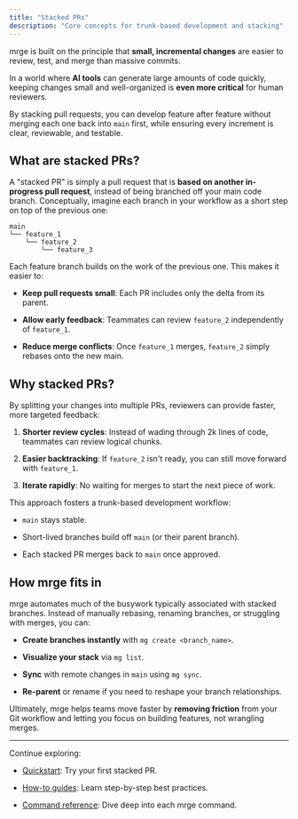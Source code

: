 ```yaml
---
title: "Stacked PRs"
description: "Core concepts for trunk-based development and stacking"
---
```


mrge is built on the principle that **small, incremental changes** are easier to review, test, and merge than massive commits.

In a world where **AI tools** can generate large amounts of code quickly, keeping changes small and well-organized is **even more critical** for human reviewers.

By stacking pull requests, you can develop feature after feature without merging each one back into `main` first, while ensuring every increment is clear, reviewable, and testable.

## What are stacked PRs?

A "stacked PR" is simply a pull request that is **based on another in-progress pull request**, instead of being branched off your main code branch. Conceptually, imagine each branch in your workflow as a short step on top of the previous one:

```
main
└── feature_1
    └── feature_2
        └── feature_3
```

Each feature branch builds on the work of the previous one. This makes it easier to:

* **Keep pull requests small**: Each PR includes only the delta from its parent.

* **Allow early feedback**: Teammates can review `feature_2` independently of `feature_1`.

* **Reduce merge conflicts**: Once `feature_1` merges, `feature_2` simply rebases onto the new main.

## Why stacked PRs?

By splitting your changes into multiple PRs, reviewers can provide faster, more targeted feedback:

1. **Shorter review cycles**: Instead of wading through 2k lines of code, teammates can review logical chunks.

2. **Easier backtracking**: If `feature_2` isn't ready, you can still move forward with `feature_1`.

3. **Iterate rapidly**: No waiting for merges to start the next piece of work.

This approach fosters a trunk-based development workflow:

* `main` stays stable.

* Short-lived branches build off `main` (or their parent branch).

* Each stacked PR merges back to `main` once approved.

## How mrge fits in

mrge automates much of the busywork typically associated with stacked branches. Instead of manually rebasing, renaming branches, or struggling with merges, you can:

* **Create branches instantly** with `mg create <branch_name>`.

* **Visualize your stack** via `mg list`.

* **Sync** with remote changes in `main` using `mg sync`.

* **Re-parent** or rename if you need to reshape your branch relationships.

Ultimately, mrge helps teams move faster by **removing friction** from your Git workflow and letting you focus on building features, not wrangling merges.

***

Continue exploring:

* [Quickstart](/quickstart): Try your first stacked PR.

* [How-to guides](/how-to-guides/create-stacked-prs): Learn step-by-step best practices.

* [Command reference](/reference/mg-init): Dive deep into each mrge command.